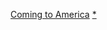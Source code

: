 {{Navbox
|name = 來去美國
|title = 《{{le|來去美國系列電影|Coming to America (film series)|來去美國}}》系列電影
|state = {{{state|autocollapse}}}
|listclass = hlist

|group1 = 電影
|list1  = 
* 《[[來去美國]]》（1988）
* 《[[來去美國2]]》（2021）

|group2 = 音樂
|list2  = 
* 〈{{le|走進我的生活 (勞拉·布拉尼根和喬·艾斯波西多歌曲)|Come into My Life (Laura Branigan and Joe Esposito song)|走進我的生活}}〉
* 〈{{le|來去美國 (系統樂團歌曲)|Coming to America (The System song)|來去美國}}〉
* 〈{{le|就是那樣 (梅爾和金歌曲)|That's the Way It Is (Mel and Kim song)|就是那樣}}〉

|group3 = 相關
|list3 =
* 《{{le|巴克沃德訴派拉蒙案|Buchwald v. Paramount}}》
* 《{{le|來去美國 (電視試播集)|Coming to America (TV pilot)|來去美國}}》（電視試播集）
* 《{{le|下週三見你|See You Next Wednesday}}》
* 《[[颠倒乾坤]]》（1983）

|group4 = 翻拍
|list4 =
* 《[[吉星拱照]]》（1990）
* 《{{le|我親愛的馬森丹|My Dear Marthandan}}》（1990）

}}
<noinclude>
{{collapsible option}}
[[Category:喜劇片系列導航模板|Coming to America]]
[[Category:來去美國系列|*]]
</noinclude>
